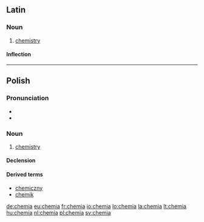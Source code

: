 ==Latin==
{{wikipedia|lang=la}}

===Noun===
{{la-noun|chēmia|chemiae|chēmiae|f|first}}

#{{chemistry|lang=la}} [[chemistry]]

====Inflection====
{{la-decl-1st|chemi|chēmi}}

----

==Polish==

===Pronunciation===
* {{audio|Pl-chemia.ogg|audio}}
* {{IPA|/ˈxɛmja/|lang=pl}}

===Noun===
{{infl|pl|noun|g=f}}

# [[chemistry]]

====Declension====
{{pl-decl-noun
|chemia|chemie
|chemii|chemii/chemij
|chemii|chemiom
|chemię|chemie
|chemią|chemiami
|chemii|chemiach
|chemio|chemie
}}

====Derived terms====
* [[chemiczny]]
* [[chemik]]

[[Category:pl:Chemistry| ]]

[[de:chemia]]
[[eu:chemia]]
[[fr:chemia]]
[[io:chemia]]
[[lo:chemia]]
[[la:chemia]]
[[lt:chemia]]
[[hu:chemia]]
[[nl:chemia]]
[[pl:chemia]]
[[sv:chemia]]